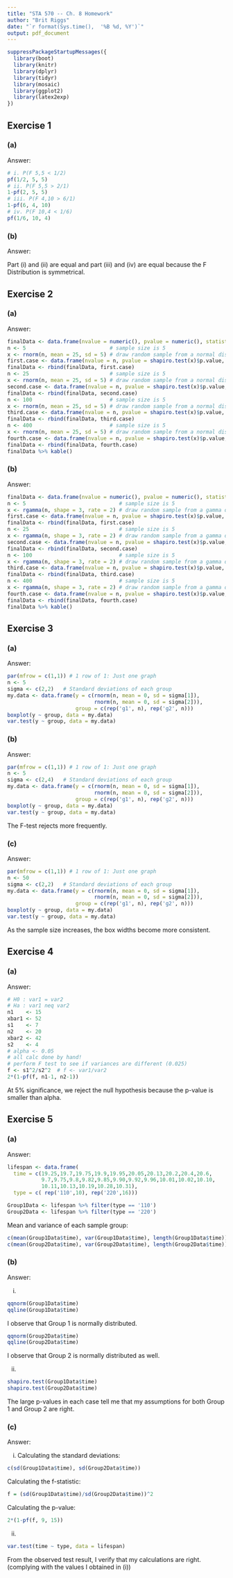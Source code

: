 ```yaml
---
title: "STA 570 -- Ch. 8 Homework"
author: "Brit Riggs"
date: "`r format(Sys.time(),  '%B %d, %Y')`"
output: pdf_document
---
```


```r
suppressPackageStartupMessages({
  library(boot)
  library(knitr)
  library(dplyr)
  library(tidyr)
  library(mosaic)
  library(ggplot2)
  library(latex2exp)
})
```

## Exercise 1

### (a)
Answer: \textbf{Done (GOT IT)}

```r
# i. P(F 5,5 < 1/2)
pf(1/2, 5, 5)
# ii. P(F 5,5 > 2/1)
1-pf(2, 5, 5)
# iii. P(F 4,10 > 6/1)
1-pf(6, 4, 10)
# iv. P(F 10,4 < 1/6)
pf(1/6, 10, 4)
```

### (b)
Answer: \textbf{Done (GOT IT)}

Part (i) and (ii) are equal and part (iii) and (iv) are equal because the F Distribution is symmetrical.

## Exercise 2

### (a)
Answer: \textbf{Done (GOT IT)}

```r
finalData <- data.frame(nvalue = numeric(), pvalue = numeric(), statistic = numeric())
n <- 5                           # sample size is 5
x <- rnorm(n, mean = 25, sd = 5) # draw random sample from a normal distribution
first.case <- data.frame(nvalue = n, pvalue = shapiro.test(x)$p.value, statistic = shapiro.test(x)$statistic)
finalData <- rbind(finalData, first.case)
n <- 25                          # sample size is 5
x <- rnorm(n, mean = 25, sd = 5) # draw random sample from a normal distribution
second.case <- data.frame(nvalue = n, pvalue = shapiro.test(x)$p.value, statistic = shapiro.test(x)$statistic)
finalData <- rbind(finalData, second.case)
n <- 100                         # sample size is 5
x <- rnorm(n, mean = 25, sd = 5) # draw random sample from a normal distribution
third.case <- data.frame(nvalue = n, pvalue = shapiro.test(x)$p.value, statistic = shapiro.test(x)$statistic)
finalData <- rbind(finalData, third.case)
n <- 400                         # sample size is 5
x <- rnorm(n, mean = 25, sd = 5) # draw random sample from a normal distribution
fourth.case <- data.frame(nvalue = n, pvalue = shapiro.test(x)$p.value, statistic = shapiro.test(x)$statistic)
finalData <- rbind(finalData, fourth.case)
finalData %>% kable()
```

### (b)
Answer: \textbf{Done (GOT IT)}

```r
finalData <- data.frame(nvalue = numeric(), pvalue = numeric(), statistic = numeric())
n <- 5                              # sample size is 5
x <- rgamma(n, shape = 3, rate = 2) # draw random sample from a gamma distribution
first.case <- data.frame(nvalue = n, pvalue = shapiro.test(x)$p.value, statistic = shapiro.test(x)$statistic)
finalData <- rbind(finalData, first.case)
n <- 25                             # sample size is 5
x <- rgamma(n, shape = 3, rate = 2) # draw random sample from a gamma distribution
second.case <- data.frame(nvalue = n, pvalue = shapiro.test(x)$p.value, statistic = shapiro.test(x)$statistic)
finalData <- rbind(finalData, second.case)
n <- 100                            # sample size is 5
x <- rgamma(n, shape = 3, rate = 2) # draw random sample from a gamma distribution
third.case <- data.frame(nvalue = n, pvalue = shapiro.test(x)$p.value, statistic = shapiro.test(x)$statistic)
finalData <- rbind(finalData, third.case)
n <- 400                            # sample size is 5
x <- rgamma(n, shape = 3, rate = 2) # draw random sample from a gamma distribution
fourth.case <- data.frame(nvalue = n, pvalue = shapiro.test(x)$p.value, statistic = shapiro.test(x)$statistic)
finalData <- rbind(finalData, fourth.case)
finalData %>% kable()
```


## Exercise 3

### (a)
Answer: \textbf{Done (GOT IT)}

```r
par(mfrow = c(1,1)) # 1 row of 1: Just one graph
n <- 5 
sigma <- c(2,2)   # Standard deviations of each group
my.data <- data.frame(y = c(rnorm(n, mean = 0, sd = sigma[1]),
                            rnorm(n, mean = 0, sd = sigma[2])),
                      group = c(rep('g1', n), rep('g2', n)))
boxplot(y ~ group, data = my.data) 
var.test(y ~ group, data = my.data)
```

### (b)
Answer: \textbf{Done (GOT IT)}

```r
par(mfrow = c(1,1)) # 1 row of 1: Just one graph
n <- 5 
sigma <- c(2,4)   # Standard deviations of each group
my.data <- data.frame(y = c(rnorm(n, mean = 0, sd = sigma[1]),
                            rnorm(n, mean = 0, sd = sigma[2])),
                      group = c(rep('g1', n), rep('g2', n)))
boxplot(y ~ group, data = my.data) 
var.test(y ~ group, data = my.data)
```

The F-test rejects more frequently.

### (c)
Answer: \textbf{Done (GOT IT)}

```r
par(mfrow = c(1,1)) # 1 row of 1: Just one graph
n <- 50 
sigma <- c(2,2)   # Standard deviations of each group
my.data <- data.frame(y = c(rnorm(n, mean = 0, sd = sigma[1]),
                            rnorm(n, mean = 0, sd = sigma[2])),
                      group = c(rep('g1', n), rep('g2', n)))
boxplot(y ~ group, data = my.data) 
var.test(y ~ group, data = my.data)
```

As the sample size increases, the box widths become more consistent.

## Exercise 4

### (a)
Answer: \textbf{Done (GOT IT)}

```r
# H0 : var1 = var2
# Ha : var1 neq var2
n1    <- 15
xbar1 <- 52
s1    <- 7
n2    <- 20
xbar2 <- 42
s2    <- 4
# alpha <- 0.05
# all calc done by hand!
# perform F test to see if variances are different (0.025)
f <- s1^2/s2^2  # f <- var1/var2
2*(1-pf(f, n1-1, n2-1))
```

At 5% significance, we reject the null hypothesis because the p-value is smaller than alpha.

## Exercise 5

### (a)
Answer: \textbf{Done (GOT IT)}

```r
lifespan <- data.frame(
  time = c(19.25,19.7,19.75,19.9,19.95,20.05,20.13,20.2,20.4,20.6,
           9.7,9.75,9.8,9.82,9.85,9.90,9.92,9.96,10.01,10.02,10.10,
           10.11,10.13,10.19,10.28,10.31),
  type = c( rep('110',10), rep('220',16)))

Group1Data <- lifespan %>% filter(type == '110')
Group2Data <- lifespan %>% filter(type == '220')
```

Mean and variance of each sample group:

```r
c(mean(Group1Data$time), var(Group1Data$time), length(Group1Data$time))
c(mean(Group2Data$time), var(Group2Data$time), length(Group2Data$time))
```

### (b)
Answer: \textbf{Done (GOT IT)}

(i)
```r
qqnorm(Group1Data$time)
qqline(Group1Data$time)
```      
I observe that Group 1 is normally distributed.
```r
qqnorm(Group2Data$time)
qqline(Group2Data$time)
```
I observe that Group 2 is normally distributed as well.

(ii)
```r
shapiro.test(Group1Data$time)
shapiro.test(Group2Data$time)
```

The large p-values in each case tell me that my assumptions for both Group 1 and Group 2 are right.

### (c)
Answer: \textbf{Done (GOT IT)}

(i) Calculating the standard deviations:
```r
c(sd(Group1Data$time), sd(Group2Data$time))
```

Calculating the f-statistic:
```r
f = (sd(Group1Data$time)/sd(Group2Data$time))^2
```

Calculating the p-value:
```r
2*(1-pf(f, 9, 15))
```

(ii) 

```r
var.test(time ~ type, data = lifespan)
```
From the observed test result, I verify that my calculations are right. (complying with the values I obtained in (i))
